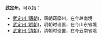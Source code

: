 '''武定州'''，可以指：
*[[武定州_(唐朝)|武定州 (唐朝)]]，唐朝羁縻州，在今越南境
*[[武定州_(明朝)|武定州 (明朝)]]，明朝时设置，在今山东省境
*[[武定州_(清朝)|武定州 (清朝)]]，清朝时设置，在今云南省境

{{Disambig|Cat=三字中国州名消歧义|W}}